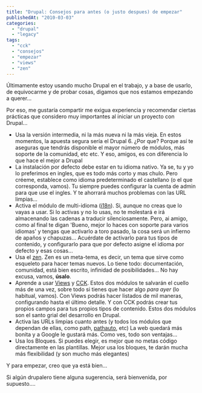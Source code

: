 ```yaml
---
title: "Drupal: Consejos para antes (o justo despues) de empezar"
publishedAt: "2010-03-03"
categories: 
  - "drupal"
  - "legacy"
tags: 
  - "cck"
  - "consejos"
  - "empezar"
  - "views"
  - "zen"
---
```


Últimamente estoy usando mucho Drupal en el trabajo, y a base de usarlo, de equivocarme y de probar cosas, digamos que nos estamos empezando a querer...

Por eso, me gustaría compartir me exigua experiencia y recomendar ciertas prácticas que considero muy importantes al iniciar un proyecto con Drupal...

- Usa la versión intermedia, ni la más nueva ni la más vieja. En estos momentos, la apuesta segura sería el Drupal 6. ¿Por que? Porque así te aseguras que tendrás disponible el mayor número de módulos, más soporte de la comunidad, etc etc. Y eso, amigos, es con diferencia lo que hace el mejor a Drupal
- La instalación por defecto debe estar en tu idioma nativo. Ya se, tu y yo lo preferimos en ingles, que es todo más corto y mas chulo. Pero créeme, establece como idioma predeterminado el castellano (o el que corresponda, vamos). Tu siempre puedes configurar la cuenta de admin para que use el ingles. Y te ahorrará muchos problemas con las URL limpias...
- Activa el módulo de multi-idioma ([i18n](http://drupal.org/project/i18n)). Si, aunque no creas que lo vayas a usar. Si lo activas y no lo usas, no te molestará e irá almacenando las cadenas a traducir silenciosamente. Pero, ai amigo, como al final te digan 'Bueno, mejor lo haces con soporte para varios idiomas' y tengas que activarlo a toro pasado, la cosa será un infierno de apaños y chapuzas... Acuérdate de activarlo para tus tipos de contenido, y configurarlo para que por defecto asigne el idioma por defecto y esas cosas...
- Usa el [zen](http://drupal.org/project/zen). Zen es un meta-tema, es decir, un tema que sirve como esqueleto para hacer temas nuevos. Lo tiene todo: documentación, comunidad, está bien escrito, infinidad de posibilidades... No hay excusa, vamos, **úsalo**.
- Aprende a usar [Views](http://drupal.org/project/views) y [CCK](http://drupal.org/project/cck). Estos dos módulos te salvarán el cuello más de una vez, sobre todo si tienes que hacer algo _para ayer_ (lo habitual, vamos). Con Views podrás hacer listados de mil maneras, configurando hasta el último detalle. Y con CCK podrás crear tus propios campos para tus propios tipos de contenido. Estos dos módulos son el santo grial del desarrollo en Drupal.
- Activa las URLs limpias cuanto antes (y todos los módulos que dependan de ellas, como path, [pathauto](http://drupal.org/project/pathauto), etc) La web quedará más bonita y a Google le gustará más. Como ves, todo son ventajas...
- Usa los Bloques. Si puedes elegir, es mejor que no metas código directamente en las plantillas. Mejor usa los bloques, te darán mucha más flexibilidad (y son mucho más elegantes)

Y para empezar, creo que ya está bien...

Si algún drupalero tiene alguna sugerencia, será bienvenida, por supuesto....
